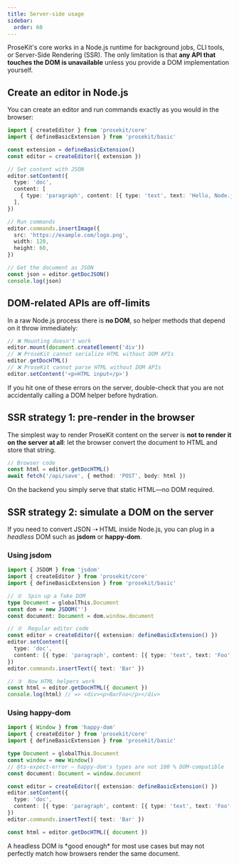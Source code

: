 ```yaml
---
title: Server-side usage
sidebar:
  order: 60
---
```



ProseKit's core works in a Node.js runtime for background jobs, CLI tools, or Server-Side Rendering (SSR). The only limitation is that **any API that touches the DOM is unavailable** unless you provide a DOM implementation yourself.

## Create an editor in Node.js

You can create an editor and run commands exactly as you would in the browser:

```ts twoslash
import { createEditor } from 'prosekit/core'
import { defineBasicExtension } from 'prosekit/basic'

const extension = defineBasicExtension()
const editor = createEditor({ extension })

// Set content with JSON
editor.setContent({
  type: 'doc',
  content: [
    { type: 'paragraph', content: [{ type: 'text', text: 'Hello, Node.js!' }] },
  ],
})

// Run commands
editor.commands.insertImage({
  src: 'https://example.com/logo.png',
  width: 120,
  height: 60,
})

// Get the document as JSON
const json = editor.getDocJSON()
console.log(json)
```

## DOM-related APIs are off-limits

In a raw Node.js process there is **no DOM**, so helper methods that depend on it throw immediately:

```ts  
// ❌ Mounting doesn't work
editor.mount(document.createElement('div'))
// ❌ ProseKit cannot serialize HTML without DOM APIs
editor.getDocHTML()
// ❌ ProseKit cannot parse HTML without DOM APIs
editor.setContent('<p>HTML input</p>')
```

<Aside type="caution">
  If you hit one of these errors on the server, double-check that you are not accidentally calling a DOM helper before hydration.
</Aside>

## SSR strategy 1: pre-render in the browser

The simplest way to render ProseKit content on the server is **not to render it on the server at all**: let the browser convert the document to HTML and store that string.

```ts  
// Browser code
const html = editor.getDocHTML()
await fetch('/api/save', { method: 'POST', body: html })
```

On the backend you simply serve that static HTML—no DOM required.

## SSR strategy 2: simulate a DOM on the server

If you need to convert JSON ⇢ HTML inside Node.js, you can plug in a *headless* DOM such as **jsdom** or **happy-dom**.

### Using jsdom

```ts  
import { JSDOM } from 'jsdom'
import { createEditor } from 'prosekit/core'
import { defineBasicExtension } from 'prosekit/basic'

// ①  Spin up a fake DOM
type Document = globalThis.Document
const dom = new JSDOM('')
const document: Document = dom.window.document

// ②  Regular editor code
const editor = createEditor({ extension: defineBasicExtension() })
editor.setContent({
  type: 'doc',
  content: [{ type: 'paragraph', content: [{ type: 'text', text: 'Foo' }] }],
})
editor.commands.insertText({ text: 'Bar' })

// ③  Now HTML helpers work
const html = editor.getDocHTML({ document })
console.log(html) // => <div><p>BarFoo</p></div>
```

### Using happy-dom

```ts  
import { Window } from 'happy-dom'
import { createEditor } from 'prosekit/core'
import { defineBasicExtension } from 'prosekit/basic'

type Document = globalThis.Document
const window = new Window()
// @ts-expect-error – happy-dom's types are not 100 % DOM-compatible
const document: Document = window.document

const editor = createEditor({ extension: defineBasicExtension() })
editor.setContent({
  type: 'doc',
  content: [{ type: 'paragraph', content: [{ type: 'text', text: 'Foo' }] }],
})
editor.commands.insertText({ text: 'Bar' })

const html = editor.getDocHTML({ document })
```

<Aside type="note">
  A headless DOM is *good enough* for most use cases but may not perfectly match how browsers render the same document.
</Aside> 
